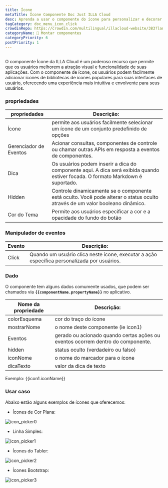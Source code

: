 ```yaml
---
title: Ícone
metaTitle: Ícone Componente Doc Just ILLA Cloud
desc: Aprenda a usar o componente do ícone para personalizar e decorar seu aplicativo na ILLA Cloud.
tagCategory: doc_menu_icon_click
crowdinRepo: https://crowdin.com/multilingual/illacloud-website/383?languages=pt&filter=basic&value=0
categoryName: 🧬 Montar componentes
categoryPriority: 6
postPriority: 1
---
```


## <h2 hidden>O que é Ícone?</h2>

O componente Ícone da ILLA Cloud é um poderoso recurso que permite que os usuários melhorem a atração visual e funcionalidade de suas aplicações. Com o componente de ícone, os usuários podem facilmente adicionar ícones de bibliotecas de ícones populares para suas interfaces de usuário, oferecendo uma experiência mais intuitiva e envolvente para seus usuários.

### propriedades

| propriedades           | Descrição:                                                                                                                                 |
| ---------------------- | ------------------------------------------------------------------------------------------------------------------------------------------ |
| Ícone                  | permite aos usuários facilmente selecionar um ícone de um conjunto predefinido de opções                                                   |
| Gerenciador de Eventos | Acionar consultas, componentes de controle ou chamar outras APIs em resposta a eventos de componentes.                                     |
| Dica                   | Os usuários podem inserir a dica do componente aqui. A dica será exibida quando estiver focada. O formato Markdown é suportado.            |
| Hidden                 | Controle dinamicamente se o componente está oculto. Você pode alterar o status oculto através de um valor booleano dinâmico.               |
| Cor do Tema            | Permite aos usuários especificar a cor e a opacidade do fundo do botão                                                                     |

### Manipulador de eventos

| Evento | Descrição:                                                                                  |
| ------ | ------------------------------------------------------------------------------------------- |
| Click  | Quando um usuário clica neste ícone, executar a ação específica personalizada por usuários. |

### Dado

O componente tem alguns dados comumente usados, que podem ser chamados via **`{{componentName.propertyName}}`** no aplicativo.

| Nome da propriedade | Descrição:                                                                                |
| ------------------- | ----------------------------------------------------------------------------------------- |
| colorEsquema        | cor do traço do ícone                                                                     |
| mostrarNome         | o nome deste componente (ie icon1)                                                        |
| Eventos             | gerado ou acionado quando certas ações ou eventos ocorrem dentro do componente.           |
| hidden              | status oculto (verdadeiro ou falso)                                                       |
| iconNome            | o nome do marcador para o ícone                                                           |
| dicaTexto           | valor da dica de texto                                                                    |

Exemplo: {{icon1.iconName}}

### Usar caso

Abaixo estão alguns exemplos de ícones que oferecemos:

-   Ícones de Cor Plana:

![icon_picker0](https://cdn.illacloud.com/official-website/img/official-site/components/icon_picker0.jpg)

-   Linha Simples:

![icon_picker1](https://cdn.illacloud.com/official-website/img/official-site/components/icon_picker1.jpg)

-   Ícones do Tabler:

![icon_picker2](https://cdn.illacloud.com/official-website/img/official-site/components/icon_picker2.jpg)

-   Ícones Bootstrap:

![icon_picker3](https://cdn.illacloud.com/official-website/img/official-site/components/icon_picker3.jpg)
